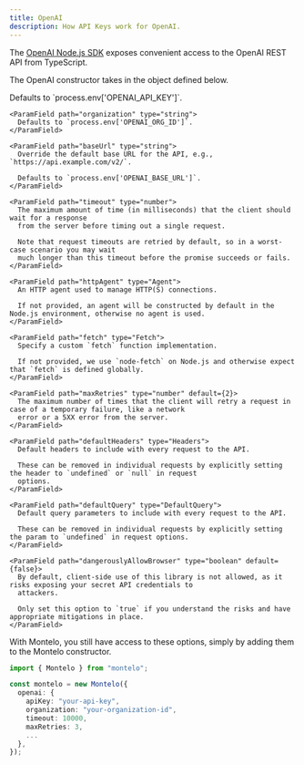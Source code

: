 ```yaml
---
title: OpenAI
description: How API Keys work for OpenAI.
---
```


The [OpenAI Node.js SDK](https://github.com/openai/openai-node?tab=readme-ov-file#openai-node-api-library) exposes convenient access to the OpenAI REST API from TypeScript.

The OpenAI constructor takes in the object defined below.

<ResponseField name="OpenAI Constructor Options">
  <Expandable title="properties">
    <ParamField path="apiKey" type="string">
      Defaults to `process.env['OPENAI_API_KEY']`.
    </ParamField>

    <ParamField path="organization" type="string">
      Defaults to `process.env['OPENAI_ORG_ID']`.
    </ParamField>

    <ParamField path="baseUrl" type="string">
      Override the default base URL for the API, e.g., `https://api.example.com/v2/`.

      Defaults to `process.env['OPENAI_BASE_URL']`.
    </ParamField>

    <ParamField path="timeout" type="number">
      The maximum amount of time (in milliseconds) that the client should wait for a response
      from the server before timing out a single request.

      Note that request timeouts are retried by default, so in a worst-case scenario you may wait
      much longer than this timeout before the promise succeeds or fails.
    </ParamField>

    <ParamField path="httpAgent" type="Agent">
      An HTTP agent used to manage HTTP(S) connections.

      If not provided, an agent will be constructed by default in the Node.js environment, otherwise no agent is used.
    </ParamField>

    <ParamField path="fetch" type="Fetch">
      Specify a custom `fetch` function implementation.

      If not provided, we use `node-fetch` on Node.js and otherwise expect that `fetch` is defined globally.
    </ParamField>

    <ParamField path="maxRetries" type="number" default={2}>
      The maximum number of times that the client will retry a request in case of a temporary failure, like a network
      error or a 5XX error from the server.
    </ParamField>

    <ParamField path="defaultHeaders" type="Headers">
      Default headers to include with every request to the API.

      These can be removed in individual requests by explicitly setting the header to `undefined` or `null` in request
      options.
    </ParamField>

    <ParamField path="defaultQuery" type="DefaultQuery">
      Default query parameters to include with every request to the API.

      These can be removed in individual requests by explicitly setting the param to `undefined` in request options.
    </ParamField>

    <ParamField path="dangerouslyAllowBrowser" type="boolean" default={false}>
      By default, client-side use of this library is not allowed, as it risks exposing your secret API credentials to
      attackers.

      Only set this option to `true` if you understand the risks and have appropriate mitigations in place.
    </ParamField>
  </Expandable>
</ResponseField>

With Montelo, you still have access to these options, simply by adding them to the Montelo constructor.

```typescript
import { Montelo } from "montelo";

const montelo = new Montelo({
  openai: {
    apiKey: "your-api-key",
    organization: "your-organization-id",
    timeout: 10000,
    maxRetries: 3,
    ...
  },
});
```
